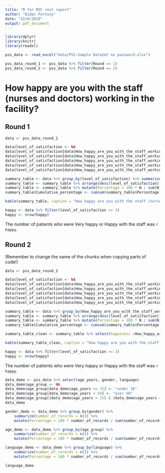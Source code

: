 ```yaml
---
title: "R for MSF rest report"
author: "Didac Fortuny"
date: "22/6/2019"
output: pdf_document
---
```


```r
library(dplyr)
library(knitr)
library(readxl)
```

```r
pss_data <- read_excel("data/PSS-Sample DataSet no password.xlsx")
```

```r
pss_data_round_1 <- pss_data %>% filter(Round == 1)
pss_data_round_2 <- pss_data %>% filter(Round == 2)
```

# How happy are you with the staff (nurses and doctors) working in the facility?

## Round 1

```r
data <- pss_data_round_1

data$level_of_satisfaction <- NA
data$level_of_satisfaction[data$How_happy_are_you_with_the_staff_working_in_the_facility == "very_unhappy"] <- 0
data$level_of_satisfaction[data$How_happy_are_you_with_the_staff_working_in_the_facility == "unhappy"] <- 1
data$level_of_satisfaction[data$How_happy_are_you_with_the_staff_working_in_the_facility == "neutral"] <- 2
data$level_of_satisfaction[data$How_happy_are_you_with_the_staff_working_in_the_facility == "happy"] <- 3
data$level_of_satisfaction[data$How_happy_are_you_with_the_staff_working_in_the_facility == "very_happy"] <- 4

summary_table <- data %>% group_by(level_of_satisfaction) %>% summarise(N = n())
summary_table <- summary_table %>% arrange(desc(level_of_satisfaction))
summary_table <- summary_table %>% mutate(Percentage = 100 * N / sum(N))
summary_table$Cumulative_percentage <- cumsum(summary_table$Percentage)

kable(summary_table, caption = "How happy are you with the staff (nurses and doctors) working in the facility?")
```

```r
happy <- data %>% filter(level_of_satisfaction >= 3)
happy <- nrow(happy)
```

The number of patients who were Very happy or Happy with the staff was `r happy`.


## Round 2

(Remember to change the name of the chunks when copying parts of code!)

```r
data <- pss_data_round_2

data$level_of_satisfaction <- NA
data$level_of_satisfaction[data$How_happy_are_you_with_the_staff_working_in_the_facility == "very_unhappy"] <- 0
data$level_of_satisfaction[data$How_happy_are_you_with_the_staff_working_in_the_facility == "unhappy"] <- 1
data$level_of_satisfaction[data$How_happy_are_you_with_the_staff_working_in_the_facility == "neutral"] <- 2
data$level_of_satisfaction[data$How_happy_are_you_with_the_staff_working_in_the_facility == "happy"] <- 3
data$level_of_satisfaction[data$How_happy_are_you_with_the_staff_working_in_the_facility == "very_happy"] <- 4

summary_table <- data %>% group_by(How_happy_are_you_with_the_staff_working_in_the_facility, level_of_satisfaction) %>% summarise(N = n())
summary_table <- summary_table %>% arrange(desc(level_of_satisfaction))
summary_table <- summary_table %>% mutate(Percentage = 100 * N / sum(N))
summary_table$Cumulative_percentage <- cumsum(summary_table$Percentage)

summary_table_clean <- summary_table %>% select(happiness =How_happy_are_you_with_the_staff_working_in_the_facility, N, Percentage, Cumulative_percentage)

kable(summary_table_clean, caption = "How happy are you with the staff (nurses and doctors) working in the facility?")
```

```r
happy <- data %>% filter(level_of_satisfaction >= 3)
happy <- nrow(happy)
```

The number of patients who were Very happy or Happy with the staff was `r happy`.

```r
data_demo <- pss_data %>% select(age_years, gender, language)
data_demo$age_group <- NA
data_demo$age_group[data_demo$age_years <= 15] <- "under 16"
data_demo$age_group[data_demo$age_years > 50] <- "over 50"
data_demo$age_group[(data_demo$age_years > 15) & (data_demo$age_years <= 50)] <- "in the middle"
data_demo

gender_demo <- data_demo %>% group_by(gender) %>%
    summarize(number_of_records = n()) %>%
    mutate(Percentage = 100 * number_of_records / sum(number_of_records))

age_demo <- data_demo %>% group_by(age_group) %>%
    summarize(number_of_records = n()) %>%
    mutate(Percentage = 100 * number_of_records / sum(number_of_records))

language_demo <- data_demo %>% group_by(language) %>%
    summarize(number_of_records = n()) %>%
    mutate(Percentage = 100 * number_of_records / sum(number_of_records))

language_demo
```

